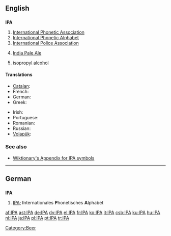{{see|ipa}}
==English==

==={{initialism}}===
'''IPA'''

# [[International Phonetic Association]]
# [[International Phonetic Alphabet]]
# [[International Police Association]]
# {{context|beer}} [[India Pale Ale]]
# {{organic compound}} [[isopropyl alcohol]]

====Translations====
{{trans-top|International Phonetic Alphabet}}
* [[Catalan]]: {{t|ca|AFI}}
* French: {{t|fr|API}}
* German: {{t|de|IPA}}
* Greek: {{t|el|ΔΦΑ|sc=Grek}}
{{trans-mid}}
* Irish: {{t|ga|AIF}}
* Portuguese: {{t|pt|AFI}}
* Romanian: {{t|ro|AFI}}
* Russian: {{t|ru|МФА|sc=Cyrl}}
* [[Volapük]]: {{t|vo|LFB}}
{{trans-bottom}}

===See also===
* [[Wiktionary:About International Phonetic Alphabet|Wiktionary's Appendix for IPA symbols]]

[[Category:Beer]]

----

==German==

==={{initialism|German}}===
'''IPA'''

# [[IPA#English|IPA]]; '''I'''nternationales '''P'''honetisches '''A'''lphabet

[[af:IPA]]
[[ast:IPA]]
[[de:IPA]]
[[dv:IPA]]
[[el:IPA]]
[[fr:IPA]]
[[ko:IPA]]
[[it:IPA]]
[[csb:IPA]]
[[ku:IPA]]
[[hu:IPA]]
[[nl:IPA]]
[[ja:IPA]]
[[pl:IPA]]
[[pt:IPA]]
[[tr:IPA]]